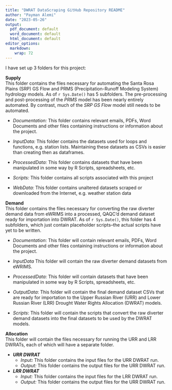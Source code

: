 ```yaml
---
title: "DWRAT DataScraping GitHub Repository README"
author: "Payman Alemi"
date: "2023-05-26"
output:
  pdf_document: default
  word_document: default
  html_document: default
editor_options: 
  markdown: 
    wrap: 72
---
```


I have set up 3 folders for this project:

**Supply**\
This folder contains the files necessary for automating the Santa Rosa
Plains (SRP) GS Flow and PRMS (Precipitation-Runoff Modeling System)
hydrology models. As of `r Sys.Date()` has 5 subfolders. The
pre-processing and post-processing of the *PRMS* model has been nearly
entirely automated. By contrast, much of the *SRP GS Flow* model still
needs to be automated.

-   *Documentation:* This folder contains relevant emails, PDFs, Word
    Documents and other files containing instructions or information
    about the project.

-   *InputData:* This folder contains the datasets used for loops and
    functions, e.g. station lists. Maintaining these datasets as CSVs is
    easier than creating then as dataframes.

-   *ProcessedData:* This folder contains datasets that have been
    manipulated in some way by R Scripts, spreadsheets, etc.

-   *Scripts:* This folder contains all scripts associated with this
    project

-   *WebData:* This folder contains unaltered datasets scraped or
    downloaded from the Internet, e.g. weather station data

**Demand**\
This folder contains the files necessary for converting the raw diverter
demand data from eWRIMS into a processed, QAQC'd demand dataset ready
for importation into DWRAT. As of `r Sys.Date()`, this folder has 4
subfolders, which just contain placeholder scripts--the actual scripts
have yet to be written.

-   *Documentation*: This folder will contain relevant emails, PDFs,
    Word Documents and other files containing instructions or
    information about the project.

-   *InputData* This folder will contain the raw diverter demand
    datasets from eWRIMS.

-   *ProcessedData:* This folder will contain datasets that have been
    manipulated in some way by R Scripts, spreadsheets, etc.

-   *OutputData*: This folder will contain the final demand dataset CSVs
    that are ready for importation to the Upper Russian River (URR) and
    Lower Russian River (LRR) Drought Water Rights Allocation (DWRAT)
    models.

-   *Scripts*: This folder will contain the scripts that convert the raw
    diverter demand datasets into the final datasets to be used by the
    DWRAT models.

**Allocation**\
This folder will contain the files necessary for running the URR and LRR
DWRATs, each of which will have a separate folder.

-   ***URR DWRAT***
    -   *Input**:*** This folder contains the input files for the URR
        DWRAT run.
    -   *Output:* This folder contains the output files for the URR
        DWRAT run.
-   ***LRR DWRAT***
    -   *Input:* This folder contains the input files for the LRR DWRAT
        run.
    -   *Output:* This folder contains the output files for the URR
        DWRAT run.